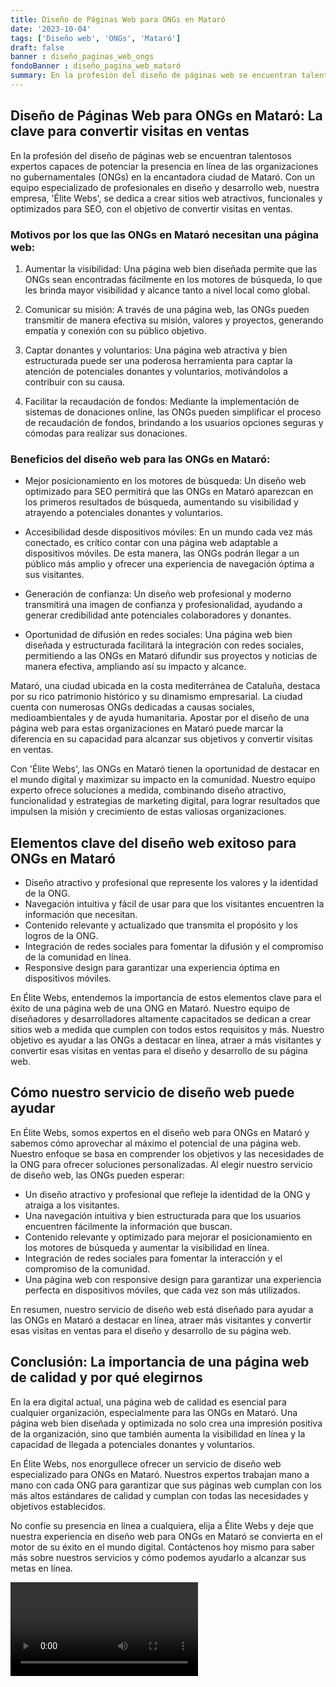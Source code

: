 ```yaml
---
title: Diseño de Páginas Web para ONGs en Mataró
date: '2023-10-04'
tags: ['Diseño web', 'ONGs', 'Mataró']
draft: false
banner : diseño_paginas_web_ongs
fondoBanner : diseño_pagina_web_mataró
summary: En la profesión del diseño de páginas web se encuentran talentosos expertos capaces de potenciar la presencia en línea de las organizaciones no gubernamentales (ONGs) en la encantadora ciudad de Mataró. Con un equipo especializado de profesionales en diseño y desarrollo web, nuestra empresa, 'Élite Webs', se dedica a crear sitios web atractivos, funcionales y optimizados para SEO, con el objetivo de convertir visitas en ventas. 
---
```


## Diseño de Páginas Web para ONGs en Mataró: La clave para convertir visitas en ventas

En la profesión del diseño de páginas web se encuentran talentosos expertos capaces de potenciar la presencia en línea de las organizaciones no gubernamentales (ONGs) en la encantadora ciudad de Mataró. Con un equipo especializado de profesionales en diseño y desarrollo web, nuestra empresa, 'Élite Webs', se dedica a crear sitios web atractivos, funcionales y optimizados para SEO, con el objetivo de convertir visitas en ventas. 

### Motivos por los que las ONGs en Mataró necesitan una página web:

1. Aumentar la visibilidad: Una página web bien diseñada permite que las ONGs sean encontradas fácilmente en los motores de búsqueda, lo que les brinda mayor visibilidad y alcance tanto a nivel local como global.

2. Comunicar su misión: A través de una página web, las ONGs pueden transmitir de manera efectiva su misión, valores y proyectos, generando empatía y conexión con su público objetivo.

3. Captar donantes y voluntarios: Una página web atractiva y bien estructurada puede ser una poderosa herramienta para captar la atención de potenciales donantes y voluntarios, motivándolos a contribuir con su causa.

4. Facilitar la recaudación de fondos: Mediante la implementación de sistemas de donaciones online, las ONGs pueden simplificar el proceso de recaudación de fondos, brindando a los usuarios opciones seguras y cómodas para realizar sus donaciones.

### Beneficios del diseño web para las ONGs en Mataró:

- Mejor posicionamiento en los motores de búsqueda: Un diseño web optimizado para SEO permitirá que las ONGs en Mataró aparezcan en los primeros resultados de búsqueda, aumentando su visibilidad y atrayendo a potenciales donantes y voluntarios.

- Accesibilidad desde dispositivos móviles: En un mundo cada vez más conectado, es crítico contar con una página web adaptable a dispositivos móviles. De esta manera, las ONGs podrán llegar a un público más amplio y ofrecer una experiencia de navegación óptima a sus visitantes.

- Generación de confianza: Un diseño web profesional y moderno transmitirá una imagen de confianza y profesionalidad, ayudando a generar credibilidad ante potenciales colaboradores y donantes.

- Oportunidad de difusión en redes sociales: Una página web bien diseñada y estructurada facilitará la integración con redes sociales, permitiendo a las ONGs en Mataró difundir sus proyectos y noticias de manera efectiva, ampliando así su impacto y alcance.

Mataró, una ciudad ubicada en la costa mediterránea de Cataluña, destaca por su rico patrimonio histórico y su dinamismo empresarial. La ciudad cuenta con numerosas ONGs dedicadas a causas sociales, medioambientales y de ayuda humanitaria. Apostar por el diseño de una página web para estas organizaciones en Mataró puede marcar la diferencia en su capacidad para alcanzar sus objetivos y convertir visitas en ventas.

Con 'Élite Webs', las ONGs en Mataró tienen la oportunidad de destacar en el mundo digital y maximizar su impacto en la comunidad. Nuestro equipo experto ofrece soluciones a medida, combinando diseño atractivo, funcionalidad y estrategias de marketing digital, para lograr resultados que impulsen la misión y crecimiento de estas valiosas organizaciones.

<GifSeo />

<Cta />

## Elementos clave del diseño web exitoso para ONGs en Mataró

- Diseño atractivo y profesional que represente los valores y la identidad de la ONG.
- Navegación intuitiva y fácil de usar para que los visitantes encuentren la información que necesitan.
- Contenido relevante y actualizado que transmita el propósito y los logros de la ONG.
- Integración de redes sociales para fomentar la difusión y el compromiso de la comunidad en línea.
- Responsive design para garantizar una experiencia óptima en dispositivos móviles.

En Élite Webs, entendemos la importancia de estos elementos clave para el éxito de una página web de una ONG en Mataró. Nuestro equipo de diseñadores y desarrolladores altamente capacitados se dedican a crear sitios web a medida que cumplen con todos estos requisitos y más. Nuestro objetivo es ayudar a las ONGs a destacar en línea, atraer a más visitantes y convertir esas visitas en ventas para el diseño y desarrollo de su página web.

## Cómo nuestro servicio de diseño web puede ayudar

En Élite Webs, somos expertos en el diseño web para ONGs en Mataró y sabemos cómo aprovechar al máximo el potencial de una página web. Nuestro enfoque se basa en comprender los objetivos y las necesidades de la ONG para ofrecer soluciones personalizadas. Al elegir nuestro servicio de diseño web, las ONGs pueden esperar:

- Un diseño atractivo y profesional que refleje la identidad de la ONG y atraiga a los visitantes.
- Una navegación intuitiva y bien estructurada para que los usuarios encuentren fácilmente la información que buscan.
- Contenido relevante y optimizado para mejorar el posicionamiento en los motores de búsqueda y aumentar la visibilidad en línea.
- Integración de redes sociales para fomentar la interacción y el compromiso de la comunidad.
- Una página web con responsive design para garantizar una experiencia perfecta en dispositivos móviles, que cada vez son más utilizados.

En resumen, nuestro servicio de diseño web está diseñado para ayudar a las ONGs en Mataró a destacar en línea, atraer más visitantes y convertir esas visitas en ventas para el diseño y desarrollo de su página web.

## Conclusión: La importancia de una página web de calidad y por qué elegirnos

En la era digital actual, una página web de calidad es esencial para cualquier organización, especialmente para las ONGs en Mataró. Una página web bien diseñada y optimizada no solo crea una impresión positiva de la organización, sino que también aumenta la visibilidad en línea y la capacidad de llegada a potenciales donantes y voluntarios.

En Élite Webs, nos enorgullece ofrecer un servicio de diseño web especializado para ONGs en Mataró. Nuestros expertos trabajan mano a mano con cada ONG para garantizar que sus páginas web cumplan con los más altos estándares de calidad y cumplan con todas las necesidades y objetivos establecidos.

No confíe su presencia en línea a cualquiera, elija a Élite Webs y deje que nuestra experiencia en diseño web para ONGs en Mataró se convierta en el motor de su éxito en el mundo digital. Contáctenos hoy mismo para saber más sobre nuestros servicios y cómo podemos ayudarlo a alcanzar sus metas en línea.

<Video />

<CtaBot job='ONGs' city='Mataró'/>

<Gmaps query='Mataró+españa+maps' />